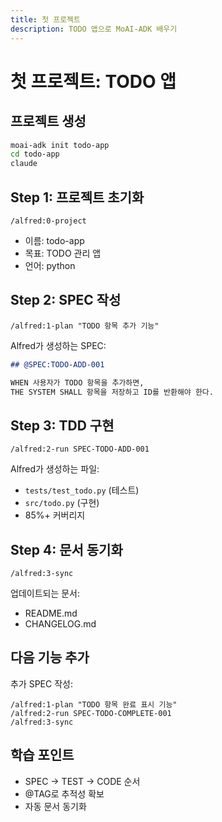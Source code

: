 ```yaml
---
title: 첫 프로젝트
description: TODO 앱으로 MoAI-ADK 배우기
---
```


# 첫 프로젝트: TODO 앱

## 프로젝트 생성

```bash
moai-adk init todo-app
cd todo-app
claude
```

## Step 1: 프로젝트 초기화

```
/alfred:0-project
```

- 이름: todo-app
- 목표: TODO 관리 앱
- 언어: python

## Step 2: SPEC 작성

```
/alfred:1-plan "TODO 항목 추가 기능"
```

Alfred가 생성하는 SPEC:

```markdown
## @SPEC:TODO-ADD-001

WHEN 사용자가 TODO 항목을 추가하면,
THE SYSTEM SHALL 항목을 저장하고 ID를 반환해야 한다.
```

## Step 3: TDD 구현

```
/alfred:2-run SPEC-TODO-ADD-001
```

Alfred가 생성하는 파일:
- `tests/test_todo.py` (테스트)
- `src/todo.py` (구현)
- 85%+ 커버리지

## Step 4: 문서 동기화

```
/alfred:3-sync
```

업데이트되는 문서:
- README.md
- CHANGELOG.md

## 다음 기능 추가

추가 SPEC 작성:
```
/alfred:1-plan "TODO 항목 완료 표시 기능"
/alfred:2-run SPEC-TODO-COMPLETE-001
/alfred:3-sync
```

## 학습 포인트

- SPEC → TEST → CODE 순서
- @TAG로 추적성 확보
- 자동 문서 동기화
